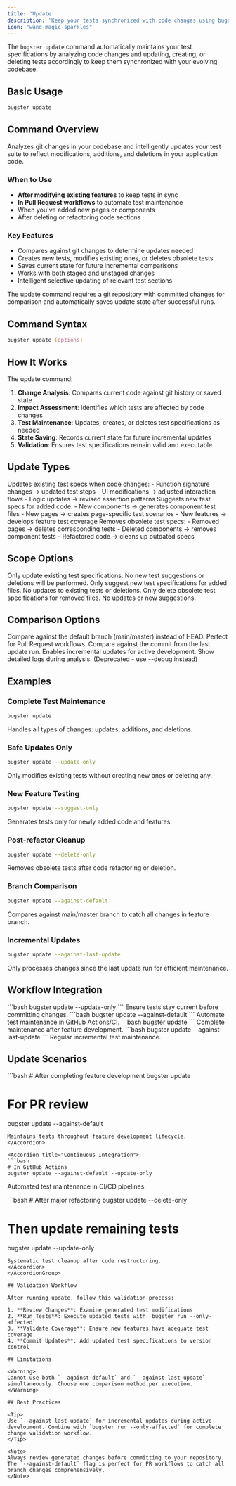 ```yaml
---
title: 'Update'
description: 'Keep your tests synchronized with code changes using bugster update'
icon: "wand-magic-sparkles"
---
```


The `bugster update` command automatically maintains your test specifications by analyzing code changes and updating, creating, or deleting tests accordingly to keep them synchronized with your evolving codebase.

## Basic Usage

```bash
bugster update
```

## Command Overview

Analyzes git changes in your codebase and intelligently updates your test suite to reflect modifications, additions, and deletions in your application code.

### When to Use

- **After modifying existing features** to keep tests in sync
- **In Pull Request workflows** to automate test maintenance
- When you've added new pages or components
- After deleting or refactoring code sections

### Key Features

- Compares against git changes to determine updates needed
- Creates new tests, modifies existing ones, or deletes obsolete tests
- Saves current state for future incremental comparisons
- Works with both staged and unstaged changes
- Intelligent selective updating of relevant test sections

<Note>
The update command requires a git repository with committed changes for comparison and automatically saves update state after successful runs.
</Note>

## Command Syntax

```bash
bugster update [options]
```

## How It Works

The update command:

1. **Change Analysis**: Compares current code against git history or saved state
2. **Impact Assessment**: Identifies which tests are affected by code changes
3. **Test Maintenance**: Updates, creates, or deletes test specifications as needed
4. **State Saving**: Records current state for future incremental updates
5. **Validation**: Ensures test specifications remain valid and executable

## Update Types

<Tabs>
<Tab title="Modified Files">
Updates existing test specs when code changes:
- Function signature changes → updated test steps
- UI modifications → adjusted interaction flows
- Logic updates → revised assertion patterns
</Tab>

<Tab title="New Files">
Suggests new test specs for added code:
- New components → generates component test files
- New pages → creates page-specific test scenarios
- New features → develops feature test coverage
</Tab>

<Tab title="Deleted Files">
Removes obsolete test specs:
- Removed pages → deletes corresponding tests
- Deleted components → removes component tests
- Refactored code → cleans up outdated specs
</Tab>

</Tabs>

## Scope Options

<ParamField query="--update-only" type="boolean">
Only update existing test specifications. No new test suggestions or deletions will be performed.
</ParamField>

<ParamField query="--suggest-only" type="boolean">
Only suggest new test specifications for added files. No updates to existing tests or deletions.
</ParamField>

<ParamField query="--delete-only" type="boolean">
Only delete obsolete test specifications for removed files. No updates or new suggestions.
</ParamField>

## Comparison Options

<ParamField query="--against-default" type="boolean">
Compare against the default branch (main/master) instead of HEAD. Perfect for Pull Request workflows.
</ParamField>

<ParamField query="--against-last-update" type="boolean">
Compare against the commit from the last update run. Enables incremental updates for active development.
</ParamField>

<ParamField query="--show-logs" type="boolean">
Show detailed logs during analysis. (Deprecated - use --debug instead)
</ParamField>

## Examples

### Complete Test Maintenance

```bash
bugster update
```

Handles all types of changes: updates, additions, and deletions.

### Safe Updates Only

```bash
bugster update --update-only
```

Only modifies existing tests without creating new ones or deleting any.

### New Feature Testing

```bash
bugster update --suggest-only
```

Generates tests only for newly added code and features.

### Post-refactor Cleanup

```bash
bugster update --delete-only
```

Removes obsolete tests after code refactoring or deletion.

### Branch Comparison

```bash
bugster update --against-default
```

Compares against main/master branch to catch all changes in feature branch.

### Incremental Updates

```bash
bugster update --against-last-update
```

Only processes changes since the last update run for efficient maintenance.

## Workflow Integration

<CardGroup cols={2}>
<Card title="Pre-commit Hook" icon="code-commit">
```bash
bugster update --update-only
```
Ensure tests stay current before committing changes.
</Card>

<Card title="PR Automation" icon="code-pull-request">
```bash
bugster update --against-default
```
Automate test maintenance in GitHub Actions/CI.
</Card>

<Card title="Feature Development" icon="code">
```bash
bugster update
```
Complete maintenance after feature development.
</Card>

<Card title="Daily Maintenance" icon="clock">
```bash
bugster update --against-last-update
```
Regular incremental test maintenance.
</Card>
</CardGroup>

## Update Scenarios

<AccordionGroup>
<Accordion title="Feature Branch Workflow">
```bash
# After completing feature development
bugster update

# For PR review
bugster update --against-default
```
Maintains tests throughout feature development lifecycle.
</Accordion>

<Accordion title="Continuous Integration">
```bash
# In GitHub Actions
bugster update --against-default --update-only
```
Automated test maintenance in CI/CD pipelines.
</Accordion>

<Accordion title="Refactoring Projects">
```bash
# After major refactoring
bugster update --delete-only

# Then update remaining tests
bugster update --update-only
```
Systematic test cleanup after code restructuring.
</Accordion>
</AccordionGroup>

## Validation Workflow

After running update, follow this validation process:

1. **Review Changes**: Examine generated test modifications
2. **Run Tests**: Execute updated tests with `bugster run --only-affected`
3. **Validate Coverage**: Ensure new features have adequate test coverage
4. **Commit Updates**: Add updated test specifications to version control

## Limitations

<Warning>
Cannot use both `--against-default` and `--against-last-update` simultaneously. Choose one comparison method per execution.
</Warning>

## Best Practices

<Tip>
Use `--against-last-update` for incremental updates during active development. Combine with `bugster run --only-affected` for complete change validation workflow.
</Tip>

<Note>
Always review generated changes before committing to your repository. The `--against-default` flag is perfect for PR workflows to catch all branch changes comprehensively.
</Note> 